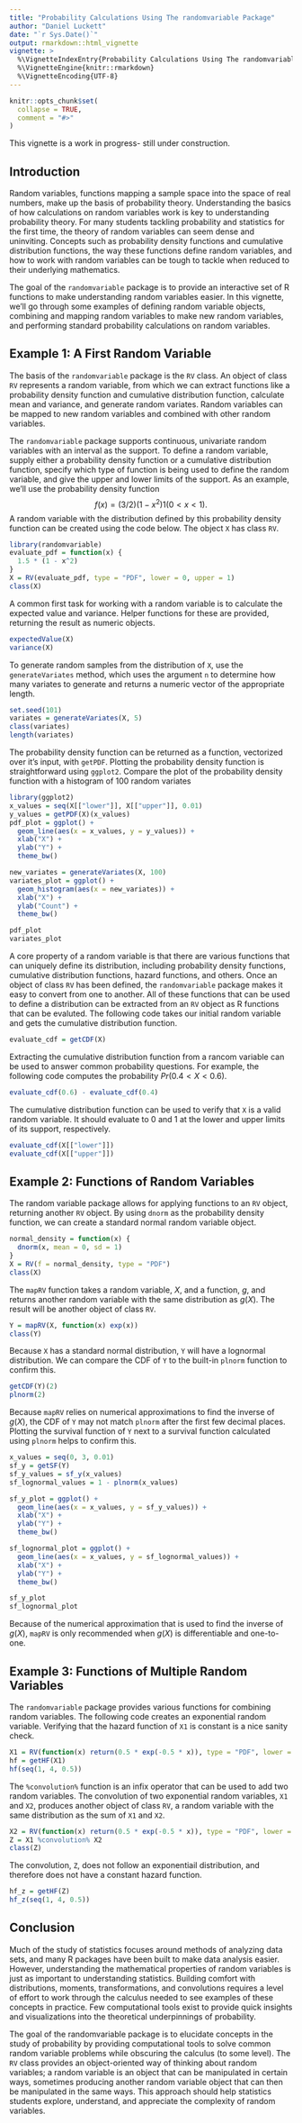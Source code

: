 ```yaml
---
title: "Probability Calculations Using The randomvariable Package"
author: "Daniel Luckett"
date: "`r Sys.Date()`"
output: rmarkdown::html_vignette
vignette: >
  %\VignetteIndexEntry{Probability Calculations Using The randomvariable Package}
  %\VignetteEngine{knitr::rmarkdown}
  %\VignetteEncoding{UTF-8}
---
```


```r
knitr::opts_chunk$set(
  collapse = TRUE,
  comment = "#>"
)
```

This vignette is a work in progress- still under construction.

## Introduction

Random variables, functions mapping a sample space into the space of real numbers, make up the basis of probability theory. Understanding the basics of how calculations on random variables work is key to understanding probability theory. For many students tackling probability and statistics for the first time, the theory of random variables can seem dense and uninviting. Concepts such as probability density functions and cumulative distribution functions, the way these functions define random variables, and how to work with random variables can be tough to tackle when reduced to their underlying mathematics. 

The goal of the `randomvariable` package is to provide an interactive set of R functions to make understanding random variables easier. In this vignette, we'll go through some examples of defining random variable objects, combining and mapping random variables to make new random variables, and performing standard probability calculations on random variables. 

## Example 1: A First Random Variable

The basis of the `randomvariable` package is the `RV` class. An object of class `RV` represents a random variable, from which we can extract functions like a probability density function and cumulative distribution function, calculate mean and variance, and generate random variates. Random variables can be mapped to new random variables and combined with other random variables. 

The `randomvariable` package supports continuous, univariate random variables with an interval as the support. To define a random variable, supply either a probability density function or a cumulative distribution function, specify which type of function is being used to define the random variable, and give the upper and lower limits of the support. As an example, we'll use the probability density function 
$$
f(x) = (3/2) (1 - x^2) 1(0 <x < 1).
$$ 
A random variable with the distribution defined by this probability density function can be created using the code below. The object `X` has class `RV`.

```r
library(randomvariable)
evaluate_pdf = function(x) {
  1.5 * (1 - x^2)
}
X = RV(evaluate_pdf, type = "PDF", lower = 0, upper = 1)
class(X)
```

A common first task for working with a random variable is to calculate the expected value and variance. Helper functions for these are provided, returning the result as numeric objects.

```r
expectedValue(X)
variance(X)
```

To generate random samples from the distribution of `X`, use the `generateVariates` method, which uses the argument `n` to determine how many variates to generate and returns a numeric vector of the appropriate length.

```r
set.seed(101)
variates = generateVariates(X, 5)
class(variates)
length(variates)
```

The probability density function can be returned as a function, vectorized over it's input, with `getPDF`. Plotting the probability density function is straightforward using `ggplot2`. Compare the plot of the probability density function with a histogram of 100 random variates

```r
library(ggplot2)
x_values = seq(X[["lower"]], X[["upper"]], 0.01)
y_values = getPDF(X)(x_values)
pdf_plot = ggplot() + 
  geom_line(aes(x = x_values, y = y_values)) + 
  xlab("X") + 
  ylab("Y") + 
  theme_bw() 

new_variates = generateVariates(X, 100)
variates_plot = ggplot() + 
  geom_histogram(aes(x = new_variates)) + 
  xlab("X") + 
  ylab("Count") + 
  theme_bw()

pdf_plot
variates_plot
```

A core property of a random variable is that there are various functions that can uniquely define its distribution, including probability density functions, cumulative distribution functions, hazard functions, and others. Once an object of class `RV` has been defined, the `randomvariable` package makes it easy to convert from one to another. All of these functions that can be used to define a distribution can be extracted from an `RV` object as R functions that can be evaluted. The following code takes our initial random variable and gets the cumulative distribution function.

```r
evaluate_cdf = getCDF(X)
```

Extracting the cumulative distribution function from a rancom variable can be used to answer common probability questions. For example, the following code computes the probability $Pr(0.4 < X < 0.6)$.

```r
evaluate_cdf(0.6) - evaluate_cdf(0.4)
```

The cumulative distribution function can be used to verify that `X` is a valid random variable. It should evaluate to 0 and 1 at the lower and upper limits of its support, respectively.

```r
evaluate_cdf(X[["lower"]])
evaluate_cdf(X[["upper"]])
```

## Example 2: Functions of Random Variables

The random variable package allows for applying functions to an `RV` object, returning another `RV` object. By using `dnorm` as the probability density function, we can create a standard normal random variable object.

```r
normal_density = function(x) {
  dnorm(x, mean = 0, sd = 1)
}
X = RV(f = normal_density, type = "PDF")
class(X)
```

The `mapRV` function takes a random variable, $X$, and a function, $g$, and returns another random variable with the same distribution as $g(X)$. The result will be another object of class `RV`. 

```r
Y = mapRV(X, function(x) exp(x))
class(Y)
```

Because `X` has a standard normal distribution, `Y` will have a lognormal distribution. We can compare the CDF of `Y` to the built-in `plnorm` function to confirm this.

```r
getCDF(Y)(2)
plnorm(2)
```

Because `mapRV` relies on numerical approximations to find the inverse of $g(X)$, the CDF of `Y` may not match `plnorm` after the first few decimal places. Plotting the survival function of `Y` next to a survival function calculated using `plnorm` helps to confirm this.

```r
x_values = seq(0, 3, 0.01)
sf_y = getSF(Y)
sf_y_values = sf_y(x_values)
sf_lognormal_values = 1 - plnorm(x_values)

sf_y_plot = ggplot() + 
  geom_line(aes(x = x_values, y = sf_y_values)) + 
  xlab("X") + 
  ylab("Y") + 
  theme_bw()

sf_lognormal_plot = ggplot() + 
  geom_line(aes(x = x_values, y = sf_lognormal_values)) + 
  xlab("X") + 
  ylab("Y") + 
  theme_bw()

sf_y_plot
sf_lognormal_plot
```

Because of the numerical approximation that is used to find the inverse of $g(X)$, `mapRV` is only recommended when $g(X)$ is differentiable and one-to-one.

## Example 3: Functions of Multiple Random Variables

The `randomvariable` package provides various functions for combining random variables. The following code creates an exponential random variable. Verifying that the hazard function of `X1` is constant is a nice sanity check.

```r
X1 = RV(function(x) return(0.5 * exp(-0.5 * x)), type = "PDF", lower = 0, upper = Inf)
hf = getHF(X1)
hf(seq(1, 4, 0.5))
```

The `%convolution%` function is an infix operator that can be used to add two random variables. The convolution of two exponential random variables, `X1` and `X2`, produces another object of class `RV`, a random variable with the same distribution as the sum of `X1` and `X2`.

```r
X2 = RV(function(x) return(0.5 * exp(-0.5 * x)), type = "PDF", lower = 0, upper = Inf)
Z = X1 %convolution% X2
class(Z)
```

The convolution, `Z`, does not follow an exponentiail distribution, and therefore does not have a constant hazard function.

```r
hf_z = getHF(Z)
hf_z(seq(1, 4, 0.5))
```

## Conclusion

Much of the study of statistics focuses around methods of analyzing data sets, and many R packages have been built to make data analysis easier. However, understanding the mathematical properties of random variables is just as important to understanding statistics. Building comfort with distributions, moments, transformations, and convolutions requires a level of effort to work through the calculus needed to see examples of these concepts in practice. Few computational tools exist to provide quick insights and visualizations into the theoretical underpinnings of probability. 

The goal of the randomvariable package is to elucidate concepts in the study of probability by providing computational tools to solve common random variable problems while obscuring the calculus (to some level). The `RV` class provides an object-oriented way of thinking about random variables; a random variable is an object that can be manipulated in certain ways, sometimes producing another random variable object that can then be manipulated in the same ways. This approach should help statistics students explore, understand, and appreciate the complexity of random variables.

